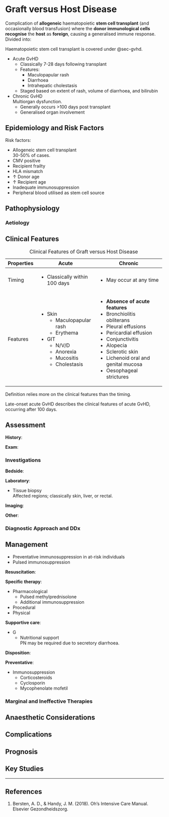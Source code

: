 # Graft versus Host Disease {#sec-gvhd}

Complication of **allogeneic** haematopoietic **stem cell transplant** (and occasionally blood transfusion) where the **donor immunological cells recognise** the **host** as **foreign**, causing a generalised immune response. Divided into:

:::column-margin
Haematopoietic stem cell transplant is covered under @sec-gvhd.
:::

* Acute GvHD
	* Classically 7-28 days following transplant
	* Features:
		* Maculopapular rash
		* Diarrhoea
		* Intrahepatic cholestasis
	* Staged based on extent of rash, volume of diarrhoea, and bilirubin
* Chronic GvHD\
Multiorgan dysfunction.
	* Generally occurs >100 days post transplant
	* Generalised organ involvement


## Epidemiology and Risk Factors

Risk factors:

* Allogeneic stem cell transplant\
30-50% of cases.
* CMV positive
* Recipient frailty
* HLA mismatch
* ↑ Donor age
* ↑ Recipient age
* Inadequate immunosuppression
* Peripheral blood utilised as stem cell source

## Pathophysiology

### Aetiology

## Clinical Features

: Clinical Features of Graft versus Host Disease

+------------+-------------------------------+-------------------------------------+
| Properties | Acute                         | Chronic                             |
+============+===============================+=====================================+
| Timing     | * Classically within 100 days | * May occur at any time             |
|            |                               |                                     |
+------------+-------------------------------+-------------------------------------+
| Features   | * Skin                        | * **Absence of acute features**     |
|            |     * Maculopapular rash      | * Bronchiolitis obliterans          |
|            |     * Erythema                | * Pleural effusions                 |
|            | * GIT                         | * Pericardial effusion              |
|            |     * N/V/D                   | * Conjunctivitis                    |
|            |     * Anorexia                | * Alopecia                          |
|            |     * Mucositis               | * Sclerotic skin                    |
|            |     * Cholestasis             | * Lichenoid oral and genital mucosa |
|            |                               | * Oesophageal strictures            |
+------------+-------------------------------+-------------------------------------+
	
:::column-margin
Definition relies more on the clinical features than the timing.
:::

:::column-margin
Late-onset acute GvHD describes the clinical features of acute GvHD, occurring after 100 days.
:::

## Assessment

**History**:

**Exam**:

### Investigations	

**Bedside**:

**Laboratory**:

* Tissue biopsy\
Affected regions; classically skin, liver, or rectal.

**Imaging**:

**Other**:

### Diagnostic Approach and DDx


## Management

:::priority
* Preventative immunosuppression in at-risk individuals
* Pulsed immunosuppression 
:::

**Resuscitation**:

**Specific therapy**:

* Pharmacological
	* Pulsed methylprednisolone
	* Additional immunosuppression
* Procedural
* Physical

**Supportive care**:

* G
	* Nutritional support\
	PN may be required due to secretory diarrhoea.

**Disposition**:

**Preventative**:

* Immunosuppression
	* Corticosteroids
	* Cyclosporin
	* Mycophenolate mofetil


### Marginal and Ineffective Therapies

## Anaesthetic Considerations

## Complications

## Prognosis

## Key Studies


---

## References

1. Bersten, A. D., & Handy, J. M. (2018). Oh’s Intensive Care Manual. Elsevier Gezondheidszorg.